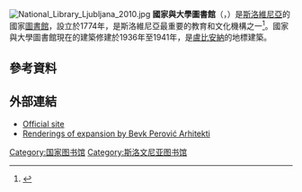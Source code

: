 [[File:National_Library_Ljubljana_2010.jpg|thumb]]
'''國家與大學圖書館'''（{{lang-sl|Narodna in univerzitetna knjižnica}}，{{lang|sl|NUK}}）是[[斯洛維尼亞|斯洛維尼亞]]的國家[[圖書館|圖書館]]，設立於1774年，是斯洛維尼亞最重要的教育和文化機構之一<ref>{{cite book |url=http://cezar.nuk.uni-lj.si/common/files/statistika/2010_VS_knjiznice_v_stevilkah.xls |title=Visokošolske knjižnice v številkah: 2010 |language=sl |trans_title=Higher Education Libraries in Numbers: 2010 |format=XLS |at=2 KNJIŽNIČNA ZBIRKA (Visokošolske knjižnice, 2010) [2 LIBRARY COLLECTION (Higher Education Libraries, 2010] |publisher=National and University Library |issn=1581-5536 |access-date=2015-10-05 |archive-url=https://web.archive.org/web/20160303204903/http://cezar.nuk.uni-lj.si/common/files/statistika/2010_VS_knjiznice_v_stevilkah.xls |archive-date=2016-03-03 |dead-url=yes }}</ref>。國家與大學圖書館現在的建築修建於1936年至1941年，是[[盧比安納|盧比安納]]的地標建築。

==參考資料==
{{reflist}}

==外部連結==
*[https://web.archive.org/web/20090221032311/http://www.nuk.uni-lj.si/nukeng.asp Official site]
*[http://www.bevkperovic.com/?id=1,0,98,1470 Renderings of expansion by Bevk Perović Arhitekti] {{Wayback|url=http://www.bevkperovic.com/?id=1,0,98,1470 |date=20190823200333 }}

{{coord|46.0475|N|14.5035|E|type:landmark|display=title}}

{{欧洲题目|国家图书馆}}
{{Authority control}}
[[Category:国家图书馆|Category:国家图书馆]]
[[Category:斯洛文尼亚图书馆|Category:斯洛文尼亚图书馆]]
